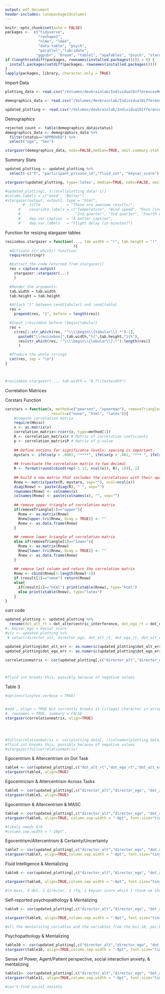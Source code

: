 ```yaml
---
output: pdf_document
header-includes: \usepackage{dcolumn}
---
```


```r
knitr::opts_chunk$set(echo = FALSE)
packages <-  c("tidyverse",
               "reshape2",
               "nlme", "lme4",
               "data.table", "psych",
               "parallel","lubridate",
              "ggpubr", "broom", "table1", "apaTables", "psych", "stargazer", "corrplot", "tinytex")
if (length(setdiff(packages, rownames(installed.packages()))) > 0) {
  install.packages(setdiff(packages, rownames(installed.packages())))  
}
lapply(packages, library, character.only = TRUE)
```

Import Data
```r
plotting_data <- read.csv("/Volumes/devbrainlab/IndividualDifferencesMentalizing/IDMT_Data_Complete.csv")

demographics_data <- read.csv("/Volumes/devbrainlab/IndividualDifferencesMentalizing/NATE_PROLIFIC_COMPLETE.csv")

updated_plotting <- read.csv("/Volumes/devbrainlab/IndividualDifferencesMentalizing/withfluid.csv")
```

Demographics
```r

rejected_count <- table(demographics_data$status)
demographics_data <- demographics_data %>%
  filter(status=="APPROVED") %>%
  select("age", "Sex")

stargazer(demographics_data, nobs=FALSE,median=TRUE, omit.summary.stat = c("p25", "p75"))

```


Summary Stats
```r
updated_plotting <- updated_plotting %>%
  select(-c("X", "participant_private_id","fluid_int", "keysar_score"))

stargazer(updated_plotting, type='latex', median=TRUE, nobs=FALSE, omit.summary.stat = c("p25", "p75"))

#updated_plotting[, 3:(ncol(plotting_data)-1)]
#column.labels = c("Good", "Better")
#stargazer(output, output2, type = "html", 
        #  title            = "These are awesome results!",
      #    covariate.labels = c("Temperature", "Wind speed", "Rain (inches)",
      #                         "2nd quarter", "3rd quarter", "Fourth quarter"),
      #    dep.var.caption  = "A better caption",
      #    dep.var.labels   = "Flight delay (in minutes)")
```


Function for resizing stargazer tables
```r
resizebox.stargazer = function(..., tab.width = "!", tab.height = "!"
                               ){
  #Activate str_which() function:
  require(stringr) 

  #Extract the code returned from stargazer()
  res = capture.output(
    stargazer::stargazer(...)
    )

  #Render the arguments:
  tab.width = tab.width
  tab.height = tab.height

  #Attach "}" between \end{tabular} and \end{table}
  res = 
    prepend(res, "}", before = length(res))

  #Input \resizebox before \begin{tabular}
  res = 
    c(res[1:str_which(res, "^\\\\begin\\{tabular\\}.*")-1],
      paste0("\\resizebox{",tab.width,"}{",tab.height,"}{%"),
      res[str_which(res, "^\\\\begin\\{tabular\\}.*"):length(res)]
      )

  #Produce the whole strings
  cat(res, sep = "\n")
}



#resizebox.stargazer(..., tab.width = "0.7\\textwidth")
```

Correlation Matrices

Corstars Function
```r

corstars <-function(x, method=c("pearson", "spearman"), removeTriangle=c("upper", "lower"),
                     result=c("none", "html", "latex")){
    #Compute correlation matrix
    require(Hmisc)
    x <- as.matrix(x)
    correlation_matrix<-rcorr(x, type=method[1])
    R <- correlation_matrix$r # Matrix of correlation coeficients
    p <- correlation_matrix$P # Matrix of p-value 
    
    ## Define notions for significance levels; spacing is important.
    mystars <- ifelse(p < .0001, "****", ifelse(p < .001, "*** ", ifelse(p < .01, "**  ", ifelse(p < .05, "*   ", "    "))))
    
    ## trunctuate the correlation matrix to two decimal
    R <- format(round(cbind(rep(-1.11, ncol(x)), R), 2))[,-1]
    
    ## build a new matrix that includes the correlations with their apropriate stars
    Rnew <- matrix(paste(R, mystars, sep=""), ncol=ncol(x))
    diag(Rnew) <- paste(diag(R), " ", sep="")
    rownames(Rnew) <- colnames(x)
    colnames(Rnew) <- paste(colnames(x), "", sep="")
    
    ## remove upper triangle of correlation matrix
    if(removeTriangle[1]=="upper"){
      Rnew <- as.matrix(Rnew)
      Rnew[upper.tri(Rnew, diag = TRUE)] <- ""
      Rnew <- as.data.frame(Rnew)
    }
    
    ## remove lower triangle of correlation matrix
    else if(removeTriangle[1]=="lower"){
      Rnew <- as.matrix(Rnew)
      Rnew[lower.tri(Rnew, diag = TRUE)] <- ""
      Rnew <- as.data.frame(Rnew)
    }
    
    ## remove last column and return the correlation matrix
    Rnew <- cbind(Rnew[1:length(Rnew)-1])
    if (result[1]=="none") return(Rnew)
    else{
      if(result[1]=="html") print(xtable(Rnew), type="html")
      else print(xtable(Rnew), type="latex") 
    }
}
```

corr code
```r
updated_plotting <- updated_plotting %>%
  rename(dot_alt_rt = dot_altercentric_interference, dot_ego_rt = dot_egocentric_interference, dot_alt_err = dot_altercentric_errors, dot_ego_err = dot_egocentric_errors, director_alt = director_altercentrism, director_ego = director_egocentrism)
#, keysar_ego = keysar_score
#viz <- updated_plotting %>%
 # select(director_alt, director_ego, dot_alt_rt, dot_ego_rt, dot_alt_err, dot_ego_err)

updated_plotting$dot_alt_err <- as.numeric(updated_plotting$dot_alt_err)
updated_plotting$dot_ego_err <- as.numeric(updated_plotting$dot_ego_err)

correlationmatrix <- cor(updated_plotting[,c("director_alt","director_ego", "dot_alt_rt","dot_ego_rt","dot_alt_err", "dot_ego_err")])



#fluid int breaks this, possibly because of negative values


```
Table 3
```r
#options(tinytex.verbose = TRUE)


#add , align = TRUE but currently breaks it (illegal character in array org)
#, rownames = TRUE, summary = FALSE
stargazer(correlationmatrix, align=TRUE)




#fullcorrelationmatrix <- cor(plotting_data[, !(colnames(plotting_data) %in% c("X", "participant_private_id", "six_nine"))])
#fluid int breaks this, possibly because of negative values
#stargazer(fullcorrelationmatrix)

```

Egocentrism & Altercentrism on Dot Task
```r
table4 <- cor(updated_plotting[,c("dot_alt_rt","dot_ego_rt","dot_alt_err", "dot_ego_err")])
stargazer(table4, align=TRUE)
```
Egocentricism & Altercentrism Across Tasks
```r
table5 <- cor(updated_plotting[,c("director_alt","director_ego", "dot_alt_rt","dot_ego_rt","dot_alt_err", "dot_ego_err")])
stargazer(table5, align=TRUE)
```
Egocentrism & Altercentrism & MASC
```r
table6 <- cor(updated_plotting[,c("director_alt","director_ego", "dot_alt_rt","dot_ego_rt","dot_alt_err", "dot_ego_err", "masc_accuracy", "masc_no_ment", "masc_over_ment", "masc_under_ment")])
stargazer(table6, align=TRUE, column.sep.width = "-8pt", font.size="tiny")

#likely needs 6/9
#column.sep.width = "-10pt",
```
Egocentrism/Altercentrism & Certainty/Uncertainty
```r
table7 <- cor(updated_plotting[,c("director_alt","director_ego", "dot_alt_rt","dot_ego_rt","dot_alt_err", "dot_ego_err", "rfq_certainty", "rfq_uncertainty")])
stargazer(table7, align=TRUE,column.sep.width = "-8pt", font.size="tiny")
```
Fluid Intelligence & Mentalizing
```r
table8 <- cor(updated_plotting[,c("director_alt","director_ego", "dot_alt_rt","dot_ego_rt","dot_alt_err", "dot_ego_err", "masc_accuracy", "masc_no_ment", "masc_over_ment", "masc_under_ment", "rfq_certainty", "rfq_uncertainty", "keysar_score", "fluid_int")])

stargazer(table8, align=TRUE,column.sep.width = "-8pt", font.size="tiny")

#(4 masc, 4 dot, 2 director, 2 rfq, 1 keysar score which I think we should call "ambiguous reference egocentrism") and the fluid intelligence score.

```
Self-reported psychopathology & Mentalizing
```r
table9 <- cor(updated_plotting[,c("director_alt","director_ego", "dot_alt_rt","dot_ego_rt","dot_alt_err", "dot_ego_err", "masc_accuracy", "masc_no_ment", "masc_over_ment", "masc_under_ment", "rfq_certainty", "rfq_uncertainty", "keysar_score", "bsi_anxiety", "bsi_depression", "bsi_somatization", "pai_bor_affective_instability", "pai_bor_identity_problems", "pai_bor_negative_relationships", "pai_bor_self_harm", "pai_bor_total", "ders_awareness", "ders_clarity", "ders_goals", "ders_impluse", "ders_nonacceptance", "ders_strategies", "tpm_boldness", "tpm_disinhibition", "tpm_meanness", "tpm_total")])

stargazer(table9, align=TRUE,column.sep.width = "-8pt", font.size="tiny")

#all the mentalizing variables and the variables from the bsi-18, pai-bor, ders and tpm.
```
Psychopathology & Mentalizing
```r
table10 <- cor(updated_plotting[,c("director_alt","director_ego", "dot_alt_rt","dot_ego_rt","dot_alt_err", "dot_ego_err", "tpm_boldness", "tpm_disinhibition", "tpm_meanness", "tpm_total")])
stargazer(table10, align=TRUE,column.sep.width = "-8pt", font.size="tiny")
```
Sense of Power, Agent/Patient perspective, social interaction anxiety, & mentalizing
```r
table11<- cor(updated_plotting[,c("director_alt","director_ego", "dot_alt_rt","dot_ego_rt","dot_alt_err", "dot_ego_err", "sense_of_power", "pq_agent", "pq_recipient", "social_interaction_anxiety")])
stargazer(table11, align=TRUE,column.sep.width = "-8pt", font.size="tiny")

#can't find social anxiety
```

